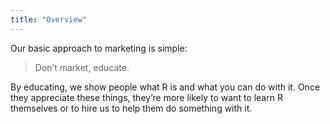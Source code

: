 ```yaml
---
title: "Overview"
---
```


Our basic approach to marketing is simple: 

> Don't market, educate.
> 

By educating, we show people what R is and what you can do with it. Once they appreciate these things, they're more likely to want to learn R themselves or to hire us to help them do something with it.
